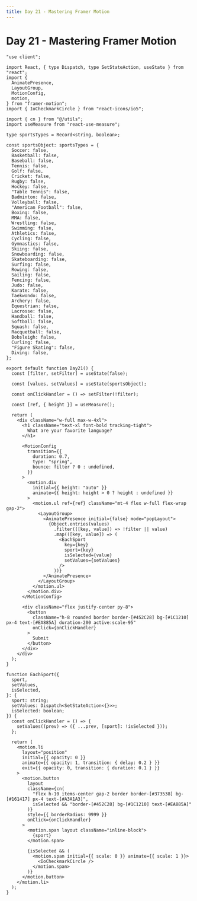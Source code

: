 ```yaml
---
title: Day 21 - Mastering Framer Motion
---
```


# Day 21 - Mastering Framer Motion

<Tabs id="day-21">

<Tab label="Preview">

<ComponentPreview name="framer-motion-day-21" className="bg-[#0E0C0E] px-4" />

</Tab>

<Tab label="Code">

```tsx title="components/day-21.tsx" showLineNumbers
"use client";

import React, { type Dispatch, type SetStateAction, useState } from "react";
import {
  AnimatePresence,
  LayoutGroup,
  MotionConfig,
  motion,
} from "framer-motion";
import { IoCheckmarkCircle } from "react-icons/io5";

import { cn } from "@/utils";
import useMeasure from "react-use-measure";

type sportsTypes = Record<string, boolean>;

const sportsObject: sportsTypes = {
  Soccer: false,
  Basketball: false,
  Baseball: false,
  Tennis: false,
  Golf: false,
  Cricket: false,
  Rugby: false,
  Hockey: false,
  "Table Tennis": false,
  Badminton: false,
  Volleyball: false,
  "American Football": false,
  Boxing: false,
  MMA: false,
  Wrestling: false,
  Swimming: false,
  Athletics: false,
  Cycling: false,
  Gymnastics: false,
  Skiing: false,
  Snowboarding: false,
  Skateboarding: false,
  Surfing: false,
  Rowing: false,
  Sailing: false,
  Fencing: false,
  Judo: false,
  Karate: false,
  Taekwondo: false,
  Archery: false,
  Equestrian: false,
  Lacrosse: false,
  Handball: false,
  Softball: false,
  Squash: false,
  Racquetball: false,
  Bobsleigh: false,
  Curling: false,
  "Figure Skating": false,
  Diving: false,
};

export default function Day21() {
  const [filter, setFilter] = useState(false);

  const [values, setValues] = useState(sportsObject);

  const onClickHandler = () => setFilter(!filter);

  const [ref, { height }] = useMeasure();

  return (
    <div className="w-full max-w-4xl">
      <h1 className="text-xl font-bold tracking-tight">
        What are your favorite language?
      </h1>

      <MotionConfig
        transition={{
          duration: 0.7,
          type: "spring",
          bounce: filter ? 0 : undefined,
        }}
      >
        <motion.div
          initial={{ height: "auto" }}
          animate={{ height: height > 0 ? height : undefined }}
        >
          <motion.ul ref={ref} className="mt-4 flex w-full flex-wrap gap-2">
            <LayoutGroup>
              <AnimatePresence initial={false} mode="popLayout">
                {Object.entries(values)
                  .filter(([key, value]) => !filter || value)
                  .map(([key, value]) => (
                    <EachSport
                      key={key}
                      sport={key}
                      isSelected={value}
                      setValues={setValues}
                    />
                  ))}
              </AnimatePresence>
            </LayoutGroup>
          </motion.ul>
        </motion.div>
      </MotionConfig>

      <div className="flex justify-center py-8">
        <button
          className="h-8 rounded border border-[#452C28] bg-[#1C1210] px-4 text-[#EA885A] duration-200 active:scale-95"
          onClick={onClickHandler}
        >
          Submit
        </button>
      </div>
    </div>
  );
}

function EachSport({
  sport,
  setValues,
  isSelected,
}: {
  sport: string;
  setValues: Dispatch<SetStateAction<{}>>;
  isSelected: boolean;
}) {
  const onClickHandler = () => {
    setValues((prev) => ({ ...prev, [sport]: !isSelected }));
  };

  return (
    <motion.li
      layout="position"
      initial={{ opacity: 0 }}
      animate={{ opacity: 1, transition: { delay: 0.2 } }}
      exit={{ opacity: 0, transition: { duration: 0.1 } }}
    >
      <motion.button
        layout
        className={cn(
          "flex h-10 items-center gap-2 border border-[#373538] bg-[#161417] px-4 text-[#A3A1A3]",
          isSelected && "border-[#452C28] bg-[#1C1210] text-[#EA885A]"
        )}
        style={{ borderRadius: 9999 }}
        onClick={onClickHandler}
      >
        <motion.span layout className="inline-block">
          {sport}
        </motion.span>

        {isSelected && (
          <motion.span initial={{ scale: 0 }} animate={{ scale: 1 }}>
            <IoCheckmarkCircle />
          </motion.span>
        )}
      </motion.button>
    </motion.li>
  );
}
```

</Tab>

</Tabs>
